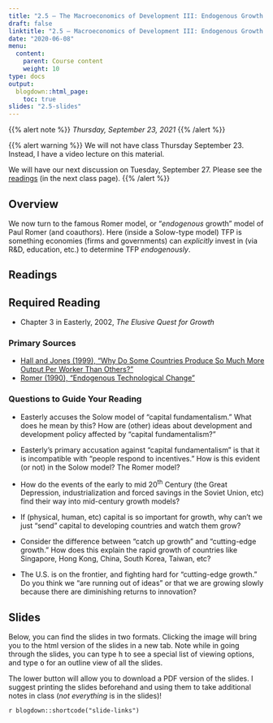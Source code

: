 ```yaml
---
title: "2.5 — The Macroeconomics of Development III: Endogenous Growth Theory — Class Content"
draft: false
linktitle: "2.5 — Macroeconomics of Development III: Endogenous Growth Theory"
date: "2020-06-08"
menu:
  content:
    parent: Course content
    weight: 10
type: docs
output:
  blogdown::html_page:
    toc: true
slides: "2.5-slides"
---
```


{{% alert note %}}
*Thursday, September 23, 2021*
{{% /alert %}}

{{% alert warning %}}
We will not have class Thursday September 23. Instead, I have a video lecture on this material. 

We will have our next discussion on Tuesday, September 27. Please see the [readings](/content/2.5-content) (in the next class page).
{{% /alert %}}

## <i class="fas fa-info-circle fa-lg"></i> Overview

We now turn to the famous Romer model, or "*endogenous* growth" model of Paul Romer (and coauthors). Here (inside a Solow-type model) TFP is something economies (firms and governments) can *explicitly* invest in (via R&D, education, etc.) to determine TFP *endogenously*.

## <i class="fas fa-book-reader fa-lg"></i> Readings

## Required Reading

- <i class="fas fa-book"></i> Chapter 3 in Easterly, 2002, *The Elusive Quest for Growth*

### Primary Sources

- [<i class="fas fa-file-pdf"></i> Hall and Jones (1999), "Why Do Some Countries Produce So Much More Output Per Worker Than Others?"](/readings/Hall-Jones-1999.pdf)
- [<i class="fas fa-file-pdf"></i> Romer (1990), "Endogenous Technological Change"](/readings/Romer-1990.pdf)

### Questions to Guide Your Reading

- Easterly accuses the Solow model of "capital fundamentalism." What does he mean by this? How are (other) ideas about development and development policy affected by "capital fundamentalism?"

- Easterly's primary accusation against "capital fundamentalism" is that it is incompatible with "people respond to incentives." How is this evident (or not) in the Solow model? The Romer model?

- How do the events of the early to mid 20<sup>th</sup> Century (the Great Depression, industrialization and forced savings in the Soviet Union, etc) find their way into mid-century growth models?

- If (physical, human, etc) capital is so important for growth, why can't we just "send" capital to developing countries and watch them grow?

- Consider the difference between "catch up growth" and "cutting-edge growth." How does this explain the rapid growth of countries like Singapore, Hong Kong, China, South Korea, Taiwan, etc?

- The U.S. is on the frontier, and fighting hard for "cutting-edge growth." Do you think we "are running out of ideas" or that we are growing slowly because there are diminishing returns to innovation? 

## <i class="fas fa-chalkboard-teacher"></i> Slides

Below, you can find the slides in two formats. Clicking the image will bring you to the html version of the slides in a new tab. Note while in going through the slides, you can type <kbd>h</kbd> to see a special list of viewing options, and type <kbd>o</kbd> for an outline view of all the slides.

The lower button will allow you to download a PDF version of the slides. I suggest printing the slides beforehand and using them to take additional notes in class (*not everything* is in the slides)!

`r blogdown::shortcode("slide-links")`